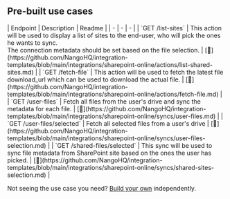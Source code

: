 
## Pre-built use cases

<AccordionGroup>


<Accordion title="Others">
| Endpoint | Description | Readme |
| - | - | - |
| `GET /list-sites` | This action will be used to display a list of sites to the end-user, who will pick the ones he wants to sync.<br />The connection metadata should be set based on the file selection. | [🔗](https://github.com/NangoHQ/integration-templates/blob/main/integrations/sharepoint-online/actions/list-shared-sites.md) |
| `GET /fetch-file` | This action will be used to fetch the latest file download_url which can be used to download the actual file. | [🔗](https://github.com/NangoHQ/integration-templates/blob/main/integrations/sharepoint-online/actions/fetch-file.md) |
| `GET /user-files` | Fetch all files from the user's drive and sync the metadata for each file. | [🔗](https://github.com/NangoHQ/integration-templates/blob/main/integrations/sharepoint-online/syncs/user-files.md) |
| `GET /user-files/selected` | Fetch all selected files from a user's drive | [🔗](https://github.com/NangoHQ/integration-templates/blob/main/integrations/sharepoint-online/syncs/user-files-selection.md) |
| `GET /shared-files/selected` | This sync will be used to sync file metadata from SharePoint site based on the ones the user has picked. | [🔗](https://github.com/NangoHQ/integration-templates/blob/main/integrations/sharepoint-online/syncs/shared-sites-selection.md) |
</Accordion>

</AccordionGroup>

<Tip>Not seeing the use case you need? [Build your own](https://docs.nango.dev/guides/customize/setup) independently.</Tip>
